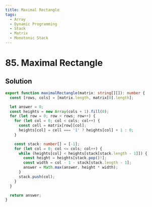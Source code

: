 ```yaml
---
title: Maximal Rectangle
tags:
  - Array
  - Dynamic Programming
  - Stack
  - Matrix
  - Monotonic Stack
---
```


# 85. Maximal Rectangle

<Badges>
  <LevelBadge level="hard" />
  <TopicBadge name="Array" slug="array" />
  <TopicBadge name="Dynamic Programming" slug="dynamic-programming" />
  <TopicBadge name="Stack" slug="stack" />
  <TopicBadge name="Matrix" slug="matrix" />
  <TopicBadge name="Monotonic Stack" slug="monotonic-stack" />
</Badges>

## Solution

```typescript filename="solution.ts" copy
export function maximalRectangle(matrix: string[][]): number {
  const [rows, cols] = [matrix.length, matrix[0].length];

  let answer = 0;
  const heights = new Array(cols + 1).fill(0);
  for (let row = 0; row < rows; row++) {
    for (let col = 0; col < cols; col++) {
      const cell = matrix[row][col];
      heights[col] = cell === '1' ? heights[col] + 1 : 0;
    }

    const stack: number[] = [-1];
    for (let col = 0; col <= cols; col++) {
      while (heights[col] < heights[stack[stack.length - 1]]) {
        const height = heights[stack.pop()!];
        const width = col - 1 - stack[stack.length - 1];
        answer = Math.max(answer, height * width);
      }
      stack.push(col);
    }
  }

  return answer;
}
```

<ProblemLink
  codingSite="leetcode"
  href="https://leetcode.com/problems/maximal-rectangle"
  title="Maximal Rectangle"
/>
